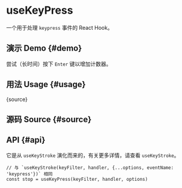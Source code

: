 # useKeyPress


<HooksType category="Sensors" />

一个用于处理 `keypress` 事件的 React Hook。

## 演示 Demo \{#demo}

尝试（长时间）按下 `Enter` 键以增加计数器。


<App />

## 用法 Usage \{#usage}


<RawCode>{source}</RawCode>

## 源码 Source \{#source}


<Source />

## API \{#api}


它是从 `useKeyStroke` 演化而来的，有关更多详情，请查看 <Link to="/reference/use-key-stroke">`useKeyStroke`</Link>。

```tsx
// 与 `useKeyStroke(keyFilter, handler, {...options, eventName: 'keypress'})` 相同
const stop = useKeyPress(keyFilter, handler, options)
```
